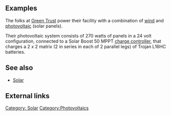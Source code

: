 {{context needed}}
==Examples==
The folks at [http://www.green-trust.org Green Trust] power their facility with a combination of [[Wind power|wind]] and [[photovoltaic]] (solar panels). 

Their photovoltaic system consists of 270 watts of panels in a 24 volt configuration, connected to a Solar Boost 50 MPPT [[charge controller]], that charges a 2 x 2 matrix (2 in series in each of 2 parallel legs) of Trojan L16HC batteries.

== See also ==
*[[Solar]]

== External links ==

{{Stub}}

[[Category: Solar]]
[[Category:Photovoltaics]]
